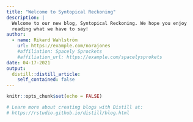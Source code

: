 ```yaml
---
title: "Welcome to Syntopical Reckoning"
description: |
  Welcome to our new blog, Syntopical Reckoning. We hope you enjoy 
  reading what we have to say!
author:
  - name: Rikard Wahlström
    url: https://example.com/norajones
    #affiliation: Spacely Sprockets
    #affiliation_url: https://example.com/spacelysprokets
date: 04-17-2021
output:
  distill::distill_article:
    self_contained: false
---
```


```r
knitr::opts_chunk$set(echo = FALSE)

# Learn more about creating blogs with Distill at:
# https://rstudio.github.io/distill/blog.html

```



